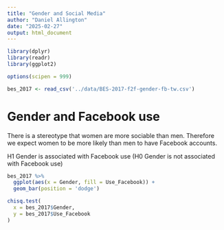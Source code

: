 ```yaml
---
title: "Gender and Social Media"
author: "Daniel Allington"
date: "2025-02-27"
output: html_document
---
```


```r
library(dplyr)
library(readr)
library(ggplot2)

options(scipen = 999)

bes_2017 <- read_csv('../data/BES-2017-f2f-gender-fb-tw.csv')
```

# Gender and Facebook use
There is a stereotype that women are more sociable than men. Therefore we expect women to be more likely than men to have Facebook accounts.

H1 Gender is associated with Facebook use
(H0 Gender is not associated with Facebook use)

```r
bes_2017 %>%
  ggplot(aes(x = Gender, fill = Use_Facebook)) +
  geom_bar(position = 'dodge')
```

```r
chisq.test(
  x = bes_2017$Gender,
  y = bes_2017$Use_Facebook
)
```


